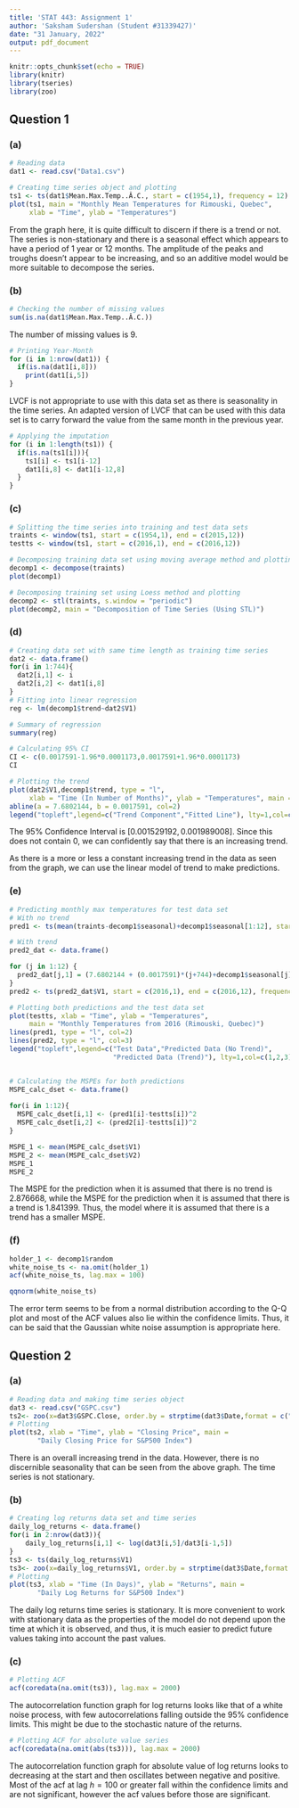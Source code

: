 ---
title: 'STAT 443: Assignment 1'
author: 'Saksham Sudershan (Student #31339427)'
date: "31 January, 2022"
output: pdf_document
---

```{r setup, include=FALSE}
knitr::opts_chunk$set(echo = TRUE)
library(knitr)
library(tseries)
library(zoo)
```

## Question 1

### (a)

```{r, echo=TRUE}
# Reading data
dat1 <- read.csv("Data1.csv")

# Creating time series object and plotting
ts1 <- ts(dat1$Mean.Max.Temp..Â.C., start = c(1954,1), frequency = 12)
plot(ts1, main = "Monthly Mean Temperatures for Rimouski, Quebec",
     xlab = "Time", ylab = "Temperatures")
```
From the graph here, it is quite difficult to discern if there is a trend or not. The series is non-stationary and there is a seasonal effect which appears to have a period of 1 year or 12 months. The amplitude of the peaks and troughs doesn't appear to be increasing, and so an additive model would be more suitable to decompose the series.

### (b)

```{r, echo=TRUE}
# Checking the number of missing values
sum(is.na(dat1$Mean.Max.Temp..Â.C.))
```

The number of missing values is 9. 
```{r, echo=TRUE}
# Printing Year-Month 
for (i in 1:nrow(dat1)) {
  if(is.na(dat1[i,8]))
    print(dat1[i,5])
}
```

LVCF is not appropriate to use with this data set as there is seasonality in the time series. An adapted version of LVCF that can be used with this data set is to carry forward the value from the same month in the previous year.

```{r, echo=T}
# Applying the imputation
for (i in 1:length(ts1)) {
  if(is.na(ts1[i])){
    ts1[i] <- ts1[i-12]
    dat1[i,8] <- dat1[i-12,8]
  }
}
```

### (c)

```{r, echo=TRUE}
# Splitting the time series into training and test data sets
traints <- window(ts1, start = c(1954,1), end = c(2015,12))
testts <- window(ts1, start = c(2016,1), end = c(2016,12))

# Decomposing training data set using moving average method and plotting
decomp1 <- decompose(traints)
plot(decomp1)

# Decomposing training set using Loess method and plotting
decomp2 <- stl(traints, s.window = "periodic")
plot(decomp2, main = "Decomposition of Time Series (Using STL)")
```

### (d)

```{r, echo=TRUE}
# Creating data set with same time length as training time series
dat2 <- data.frame()
for(i in 1:744){
  dat2[i,1] <- i
  dat2[i,2] <- dat1[i,8]
}
# Fitting into linear regression
reg <- lm(decomp1$trend~dat2$V1)

# Summary of regression
summary(reg)

# Calculating 95% CI
CI <- c(0.0017591-1.96*0.0001173,0.0017591+1.96*0.0001173)
CI

# Plotting the trend
plot(dat2$V1,decomp1$trend, type = "l", 
     xlab = "Time (In Number of Months)", ylab = "Temperatures", main = "Trend Component of Time Series Data")
abline(a = 7.6802144, b = 0.0017591, col=2)
legend("topleft",legend=c("Trend Component","Fitted Line"), lty=1,col=c(1,2))

```

The 95% Confidence Interval is $[0.001529192, 0.001989008]$. Since this does not contain 0, we can confidently say that there is an increasing trend.

As there is a more or less a constant increasing trend in the data as seen from the graph, we can use the linear model of trend to make predictions.

### (e)

```{r, echo=TRUE}
# Predicting monthly max temperatures for test data set
# With no trend
pred1 <- ts(mean(traints-decomp1$seasonal)+decomp1$seasonal[1:12], start = c(2016,1), end = c(2016,12), frequency = 12)

# With trend
pred2_dat <- data.frame()

for (j in 1:12) {
  pred2_dat[j,1] = (7.6802144 + (0.0017591)*(j+744)+decomp1$seasonal[j])
}
pred2 <- ts(pred2_dat$V1, start = c(2016,1), end = c(2016,12), frequency = 12)

# Plotting both predictions and the test data set
plot(testts, xlab = "Time", ylab = "Temperatures",
     main = "Monthly Temperatures from 2016 (Rimouski, Quebec)")
lines(pred1, type = "l", col=2)
lines(pred2, type = "l", col=3)
legend("topleft",legend=c("Test Data","Predicted Data (No Trend)",
                          "Predicted Data (Trend)"), lty=1,col=c(1,2,3))


# Calculating the MSPEs for both predictions
MSPE_calc_dset <- data.frame()
  
for(i in 1:12){
  MSPE_calc_dset[i,1] <- (pred1[i]-testts[i])^2
  MSPE_calc_dset[i,2] <- (pred2[i]-testts[i])^2
}

MSPE_1 <- mean(MSPE_calc_dset$V1)
MSPE_2 <- mean(MSPE_calc_dset$V2)
MSPE_1
MSPE_2
```
The MSPE for the prediction when it is assumed that there is no trend is 2.876668, while the MSPE for the prediction when it is assumed that there is a trend is 1.841399. Thus, the model where it is assumed that there is a trend has a smaller MSPE.

### (f)

```{r, echo=TRUE}
holder_1 <- decomp1$random
white_noise_ts <- na.omit(holder_1)
acf(white_noise_ts, lag.max = 100)

qqnorm(white_noise_ts)

```
The error term seems to be from a normal distribution according to the Q-Q plot and most of the ACF values also lie within the confidence limits. Thus, it can be said that the Gaussian white noise assumption is appropriate here.

## Question 2

### (a)

```{r, echo = TRUE}
# Reading data and making time series object
dat3 <- read.csv("GSPC.csv")
ts2<- zoo(x=dat3$GSPC.Close, order.by = strptime(dat3$Date,format = c("%Y-%m-%d")))
# Plotting
plot(ts2, xlab = "Time", ylab = "Closing Price", main = 
       "Daily Closing Price for S&P500 Index")
```
There is an overall increasing trend in the data. However, there is no discernible seasonality that can be seen from the above graph.
The time series is not stationary.

### (b)

```{r, echo = TRUE}
# Creating log returns data set and time series
daily_log_returns <- data.frame()
for(i in 2:nrow(dat3)){
    daily_log_returns[i,1] <- log(dat3[i,5]/dat3[i-1,5])
}
ts3 <- ts(daily_log_returns$V1)
ts3<- zoo(x=daily_log_returns$V1, order.by = strptime(dat3$Date,format = c("%Y-%m-%d")))
# Plotting
plot(ts3, xlab = "Time (In Days)", ylab = "Returns", main = 
       "Daily Log Returns for S&P500 Index")
```
The daily log returns time series is stationary. It is more convenient to work with stationary data as the properties of the model do not depend upon the time at which it is observed, and thus, it is much easier to predict future values taking into account the past values.

### (c)

```{r, echo = TRUE}
# Plotting ACF
acf(coredata(na.omit(ts3)), lag.max = 2000)

```
The autocorrelation function graph for log returns looks like that of a white noise process, with few autocorrelations falling outside the 95% confidence limits. This might be due to the stochastic nature of the returns.

```{r, echo = TRUE}
# Plotting ACF for absolute value series
acf(coredata(na.omit(abs(ts3))), lag.max = 2000)

```
The autocorrelation function graph for absolute value of log returns looks to decreasing at the start and then oscillates between negative and positive. Most of the acf at lag $h=100$ or greater fall within the confidence limits and are not significant, however the acf values before those are significant.